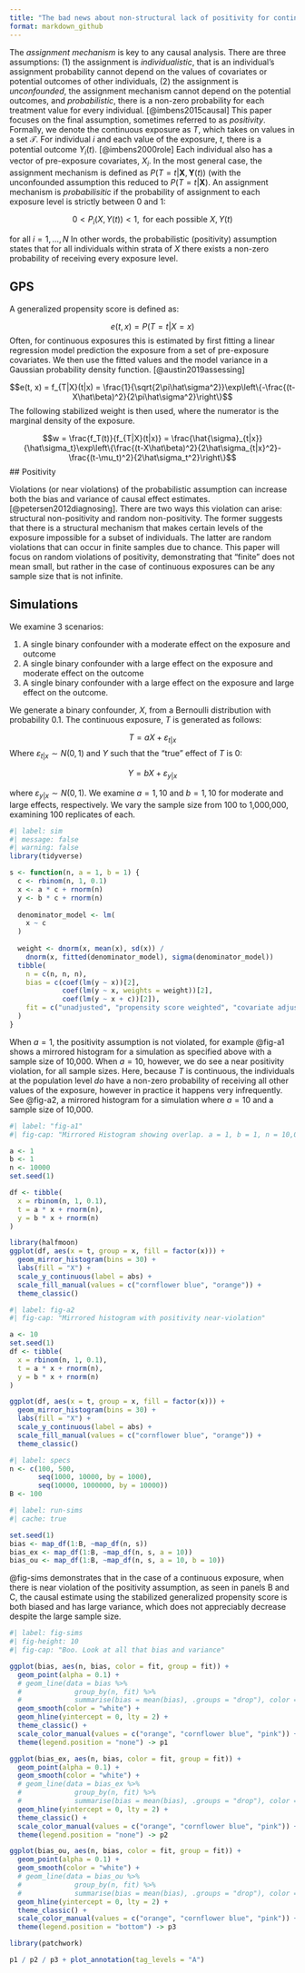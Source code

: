 ```yaml
---
title: "The bad news about non-structural lack of positivity for continuous exposures"
format: markdown_github
---
```


The *assignment mechanism* is key to any causal analysis. There are three assumptions: (1) the assignment is *individualistic*, that is an individual's assignment probability cannot depend on the values of covariates or potential outcomes of other individuals, (2) the assignment is *unconfounded*, the assignment mechanism cannot depend on the potential outcomes, and *probabilistic*, there is a non-zero probability for each treatment value for every individual. [@imbens2015causal] This paper focuses on the final assumption, sometimes referred to as *positivity*. Formally, we denote the continuous exposure as $T$, which takes on values in a set $\mathscr{T}$. For individual $i$ and each value of the exposure, $t$, there is a potential outcome $Y_i(t)$. [@imbens2000role] Each individual also has a vector of pre-exposure covariates, $X_i$. In the most general case, the assignment mechanism is defined as $P(T=t|\mathbf{X}, \mathbf{Y}(t))$ (with the unconfounded assumption this reduced to $P(T=t|\mathbf{X})$. An assignment mechanism is *probabilisitic* if the probability of assignment to each exposure level is strictly between 0 and 1:

$$0 < P_i(X, Y(t)) < 1, \textrm{ for each possible } X, Y(t)$$ 

for all $i=1, \dots, N$
In other words, the probabilistic (positivity) assumption states that for all individuals within strata of $X$ there exists a non-zero probability of receiving every exposure level. 

## GPS

A generalized propensity score is defined as:

$$e(t, x) = P(T = t | X = x)$$
Often, for continuous exposures this is estimated by first fitting a linear regression model prediction the exposure from a set of pre-exposure covariates. We then use the fitted values and the model variance in a Gaussian probability density function. [@austin2019assessing] 

$$e(t, x) = f_{T|X}(t|x) = \frac{1}{\sqrt{2\pi\hat\sigma^2}}\exp\left\{-\frac{(t-X\hat\beta)^2}{2\pi\hat\sigma^2}\right\}$$
The following stabilized weight is then used, where the numerator is the marginal density of the exposure.

$$w = \frac{f_T(t)}{f_{T|X}(t|x)} = \frac{\hat{\sigma}_{t|x}}{\hat\sigma_t}\exp\left\{\frac{(t-X\hat\beta)^2}{2\hat\sigma_{t|x}^2}-\frac{(t-\mu_t)^2}{2\hat\sigma_t^2}\right\}$$
## Positivity

Violations (or near violations) of the probabilistic assumption can increase both the bias and variance of causal effect estimates. [@petersen2012diagnosing]. There are two ways this violation can arise: structural non-positivity and random non-positivity. The former suggests that there is a structural mechanism that makes certain levels of the exposure impossible for a subset of individuals. The latter are random violations that can occur in finite samples due to chance. This paper will focus on random violations of positivity, demonstrating that "finite" does not mean small, but rather in the case of continuous exposures can be any sample size that is not infinite.

## Simulations

We examine 3 scenarios:

1. A single binary confounder with a moderate effect on the exposure and outcome
2. A single binary confounder with a large effect on the exposure and moderate effect on the outcome
3. A single binary confounder with a large effect on the exposure and large effect on the outcome.

We generate a binary confounder, $X$, from a Bernoulli distribution with probability 0.1. The continuous exposure, $T$ is generated as follows:

$$T = aX + \varepsilon_{t|x}$$
Where $\varepsilon_{t|x}\sim N(0,1)$ and $Y$ such that the "true" effect of $T$ is 0:

$$Y = bX + \varepsilon_{y|x}$$

where $\varepsilon_{y|x}\sim N(0,1)$. We examine $a = 1, 10$ and $b=1,10$ for moderate and large effects, respectively. We vary the sample size from 100 to 1,000,000, examining 100 replicates of each.



```r
#| label: sim
#| message: false
#| warning: false
library(tidyverse)

s <- function(n, a = 1, b = 1) {
  c <- rbinom(n, 1, 0.1)
  x <- a * c + rnorm(n)
  y <- b * c + rnorm(n)
  
  denominator_model <- lm(
    x ~ c
  )
  
  weight <- dnorm(x, mean(x), sd(x)) /
    dnorm(x, fitted(denominator_model), sigma(denominator_model))
  tibble(
    n = c(n, n, n),
    bias = c(coef(lm(y ~ x))[2],
             coef(lm(y ~ x, weights = weight))[2],
             coef(lm(y ~ x + c))[2]),
    fit = c("unadjusted", "propensity score weighted", "covariate adjustment")
  )
}
```


When $a = 1$, the positivity assumption is not violated, for example @fig-a1 shows a mirrored histogram for a simulation as specified above with a sample size of 10,000. When $a = 10$, however, we do see a near positivity violation, for all sample sizes. Here, because $T$ is continuous, the individuals at the population level *do* have a non-zero probability of receiving all other values of the exposure, however in practice it happens very infrequently. See @fig-a2, a mirrored histogram for a simulation where $a=10$ and a sample size of 10,000.

```r
#| label: "fig-a1"
#| fig-cap: "Mirrored Histogram showing overlap. a = 1, b = 1, n = 10,000"

a <- 1
b <- 1
n <- 10000
set.seed(1)

df <- tibble(
  x = rbinom(n, 1, 0.1),
  t = a * x + rnorm(n),
  y = b * x + rnorm(n)
)

library(halfmoon)
ggplot(df, aes(x = t, group = x, fill = factor(x))) + 
  geom_mirror_histogram(bins = 30) + 
  labs(fill = "X") + 
  scale_y_continuous(label = abs) +
  scale_fill_manual(values = c("cornflower blue", "orange")) + 
  theme_classic()
```

```r
#| label: fig-a2
#| fig-cap: "Mirrored histogram with positivity near-violation"

a <- 10
set.seed(1)
df <- tibble(
  x = rbinom(n, 1, 0.1),
  t = a * x + rnorm(n),
  y = b * x + rnorm(n)
)

ggplot(df, aes(x = t, group = x, fill = factor(x))) + 
  geom_mirror_histogram(bins = 30) + 
  labs(fill = "X") + 
  scale_y_continuous(label = abs) +
  scale_fill_manual(values = c("cornflower blue", "orange")) + 
  theme_classic()
```

```r
#| label: specs
n <- c(100, 500,
       seq(1000, 10000, by = 1000),
       seq(10000, 1000000, by = 10000))
B <- 100
```

```r
#| label: run-sims
#| cache: true

set.seed(1)
bias <- map_df(1:B, ~map_df(n, s))
bias_ex <- map_df(1:B, ~map_df(n, s, a = 10))
bias_ou <- map_df(1:B, ~map_df(n, s, a = 10, b = 10))
```

@fig-sims demonstrates that in the case of a continuous exposure, when there is near violation of the positivity assumption, as seen in panels B and C, the causal estimate using the stabilized generalized propensity score is both biased and has large variance, which does not appreciably decrease despite the large sample size.


```r
#| label: fig-sims
#| fig-height: 10
#| fig-cap: "Boo. Look at all that bias and variance"

ggplot(bias, aes(n, bias, color = fit, group = fit)) +
  geom_point(alpha = 0.1) +
  # geom_line(data = bias %>% 
  #             group_by(n, fit) %>% 
  #             summarise(bias = mean(bias), .groups = "drop"), color = "white") +
  geom_smooth(color = "white") + 
  geom_hline(yintercept = 0, lty = 2) +
  theme_classic() +
  scale_color_manual(values = c("orange", "cornflower blue", "pink")) + 
  theme(legend.position = "none") -> p1

ggplot(bias_ex, aes(n, bias, color = fit, group = fit)) +
  geom_point(alpha = 0.1) +
  geom_smooth(color = "white") + 
  # geom_line(data = bias_ex %>% 
  #             group_by(n, fit) %>% 
  #             summarise(bias = mean(bias), .groups = "drop"), color = "white") +
  geom_hline(yintercept = 0, lty = 2) +
  theme_classic() +
  scale_color_manual(values = c("orange", "cornflower blue", "pink")) + 
  theme(legend.position = "none") -> p2

ggplot(bias_ou, aes(n, bias, color = fit, group = fit)) +
  geom_point(alpha = 0.1) +
  geom_smooth(color = "white") +
  # geom_line(data = bias_ou %>% 
  #             group_by(n, fit) %>% 
  #             summarise(bias = mean(bias), .groups = "drop"), color = "white") +
  geom_hline(yintercept = 0, lty = 2) +
  theme_classic() +
  scale_color_manual(values = c("orange", "cornflower blue", "pink")) + 
  theme(legend.position = "bottom") -> p3

library(patchwork)

p1 / p2 / p3 + plot_annotation(tag_levels = "A")
```

